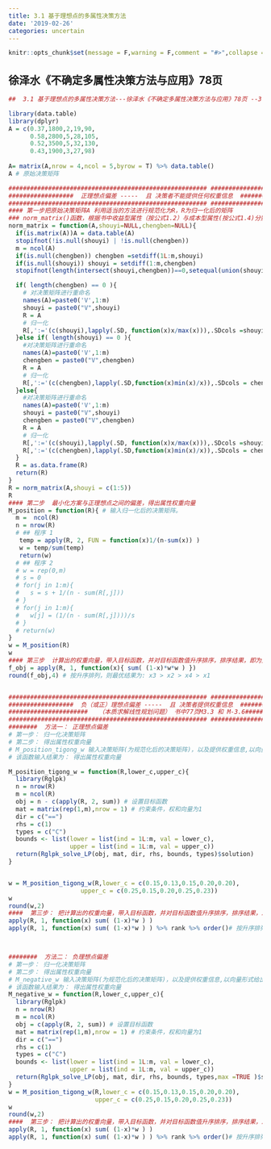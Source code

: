 ```yaml
---
title: 3.1 基于理想点的多属性决策方法
date: '2019-02-26'
categories: uncertain
---
```




```r
knitr::opts_chunk$set(message = F,warning = F,comment = "#>",collapse = TRUE)
```

## 徐泽水《不确定多属性决策方法与应用》78页

```r
##  3.1 基于理想点的多属性决策方法---徐泽水《不确定多属性决策方法与应用》78页 --3.1.2 实例分析

library(data.table)
library(dplyr)
A = c(0.37,1800,2,19,90,
      0.58,2800,5,28,105,
      0.52,3500,5,32,130,
      0.43,1900,3,27,98)
      
A= matrix(A,nrow = 4,ncol = 5,byrow = T) %>% data.table()
A # 原始决策矩阵

####################################################### ##############################
##################  正理想点偏差 -----  且 决策者不能提供任何权重信息  ###############
####################################################### ##############################
#### 第一步把原始决策矩阵A 利用适当的方法进行规范化为R，R为归一化后的矩阵
### norm_matrix()函数，根据书中收益型属性（按公式1.2）与成本型属性(按公式1.4)分别进行归一化
norm_matrix = function(A,shouyi=NULL,chengben=NULL){
  if(is.matrix(A))A = data.table(A)
  stopifnot(!is.null(shouyi) | !is.null(chengben))
  m = ncol(A)
  if(is.null(chengben)) chengben =setdiff(1L:m,shouyi) 
  if(is.null(shouyi)) shouyi = setdiff(1:m,chengben)
  stopifnot(length(intersect(shouyi,chengben))==0,setequal(union(shouyi,chengben),1:m))

  if( length(chengben) == 0 ){
    # 对决策矩阵进行重命名
    names(A)=paste0('V',1:m)
    shouyi = paste0("V",shouyi)
    R = A    
    # 归一化
    R[,':='(c(shouyi),lapply(.SD, function(x)x/max(x))),.SDcols =shouyi] # 收益型属性归一化 （书中1.2式）
  }else if( length(shouyi) == 0 ){
    #对决策矩阵进行重命名
    names(A)=paste0('V',1:m)
    chengben = paste0("V",chengben)
    R = A
    # 归一化
    R[,':='(c(chengben),lapply(.SD,function(x)min(x)/x)),.SDcols = chengben]# 成本型属性归一化 （书中1.3式）
  }else{
    #对决策矩阵进行重命名
    names(A)=paste0('V',1:m)
    shouyi = paste0("V",shouyi)
    chengben = paste0("V",chengben)
    R = A
    # 归一化
    R[,':='(c(shouyi),lapply(.SD, function(x)x/max(x))),.SDcols =shouyi] # 收益型属性归一化 （书中1.2式）
    R[,':='(c(chengben),lapply(.SD,function(x)min(x)/x)),.SDcols = chengben]# 成本型属性归一化 （书中1.3式）    
  }
  R = as.data.frame(R)
  return(R)
}
R = norm_matrix(A,shouyi = c(1:5))
R
#### 第二步  最小化方案与正理想点之间的偏差，得出属性权重向量
M_position = function(R){ # 输入归一化后的决策矩阵。
  m =  ncol(R)
  n = nrow(R)
  # ## 程序 1 
   temp = apply(R, 2, FUN = function(x)1/(n-sum(x)) )
   w = temp/sum(temp) 
   return(w)
  # ## 程序 2 
  # w = rep(0,m)
  # s = 0
  # for(j in 1:m){
  #   s = s + 1/(n - sum(R[,j]))
  # }
  # for(j in 1:m){
  #   w[j] = (1/(n - sum(R[,j])))/s 
  # }
  # return(w)
}
w = M_position(R)
w
#### 第三步  计算出的权重向量，带入目标函数，并对目标函数值升序排序，排序结果，即为方案的优劣结果
f_obj = apply(R, 1, function(x){ sum( (1-x)*w*w ) })
round(f_obj,4) # 按升序排列，则最优结果为: x3 > x2 > x4 > x1


####################################################### ##############################
##################  负（或正）理想点偏差 -----  且 决策者提供权重信息  ########## 
######################   （本质求解线性规划问题） 书中77页M3.3 和 M-3.6###############################
####################################################### ##############################
########  方法一： 正理想点偏差
# 第一步： 归一化决策矩阵
# 第二步： 得出属性权重向量
# M_position_tigong_w 输入决策矩阵(为规范化后的决策矩阵)，以及提供权重信息,以向量形式给出
# 该函数输入结果为： 得出属性权重向量

M_position_tigong_w = function(R,lower_c,upper_c){
  library(Rglpk)
  n = nrow(R)
  m = ncol(R)
  obj = n - c(apply(R, 2, sum)) # 设置目标函数
  mat = matrix(rep(1,m),nrow = 1) # 约束条件，权和向量为1 
  dir = c("==")
  rhs = c(1)
  types = c("C")
  bounds <- list(lower = list(ind = 1L:m, val = lower_c),
                 upper = list(ind = 1L:m, val = upper_c))
  return(Rglpk_solve_LP(obj, mat, dir, rhs, bounds, types)$solution)
}


w = M_position_tigong_w(R,lower_c = c(0.15,0.13,0.15,0.20,0.20),
                    upper_c = c(0.25,0.15,0.20,0.25,0.23))
w
round(w,2)
####  第三步： 把计算出的权重向量，带入目标函数，并对目标函数值升序排序，排序结果，即为方案的优劣结果
apply(R, 1, function(x) sum( (1-x)*w ) )
apply(R, 1, function(x) sum( (1-x)*w ) ) %>% rank %>% order()# 按升序排列，则最优结果为: x3 > x2 > x4 > x1



########  方法二： 负理想点偏差
# 第一步： 归一化决策矩阵
# 第二步： 得出属性权重向量
# M_negative_w 输入决策矩阵(为规范化后的决策矩阵)，以及提供权重信息,以向量形式给出
# 该函数输入结果为： 得出属性权重向量
M_negative_w = function(R,lower_c,upper_c){
  library(Rglpk)
  n = nrow(R)
  m = ncol(R)
  obj = c(apply(R, 2, sum)) # 设置目标函数
  mat = matrix(rep(1,m),nrow = 1) # 约束条件，权和向量为1 
  dir = c("==")
  rhs = c(1)
  types = c("C")
  bounds <- list(lower = list(ind = 1L:m, val = lower_c),
                 upper = list(ind = 1L:m, val = upper_c))
  return(Rglpk_solve_LP(obj, mat, dir, rhs, bounds, types,max =TRUE )$solution)
}
w = M_position_tigong_w(R,lower_c = c(0.15,0.13,0.15,0.20,0.20),
                        upper_c = c(0.25,0.15,0.20,0.25,0.23))
w
round(w,2)
####  第三步： 把计算出的权重向量，带入目标函数，并对目标函数值升序排序，排序结果，即为方案的优劣结果
apply(R, 1, function(x) sum( (1-x)*w ) )
apply(R, 1, function(x) sum( (1-x)*w ) ) %>% rank %>% order()# 按升序排列，则最优结果为: x3 > x2 > x4 > x1

```

